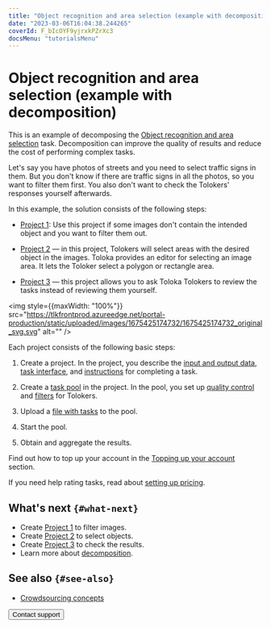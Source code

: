 ```yaml
---
title: "Object recognition and area selection (example with decomposition) — Tutorials | Toloka documentation"
date: "2023-03-06T16:04:38.244265"
coverId: F_bIcOYF9yjrxkPZrXc3
docsMenu: "tutorialsMenu"
---
```



# Object recognition and area selection (example with decomposition)

This is an example of decomposing the [Object recognition and area selection](/docs/tutorials/selection) task. Decomposition can improve the quality of results and reduce the cost of performing complex tasks.

Let's say you have photos of streets and you need to select traffic signs in them. But you don't know if there are traffic signs in all the photos, so you want to filter them first. You also don't want to check the Tolokers' responses yourself afterwards.

In this example, the solution consists of the following steps:

- [Project 1](/docs/tutorials/image-segmentation-project1): Use this project if some images don't contain the intended object and you want to filter them out.

- [Project 2](/docs/tutorials/image-segmentation-project2) — in this project, Tolokers will select areas with the desired object in the images. Toloka provides an editor for selecting an image area. It lets the Toloker select a polygon or rectangle area.

- [Project 3](/docs/tutorials/image-segmentation-project3) — this project allows you to ask Toloka Tolokers to review the tasks instead of reviewing them yourself.

<img style={{maxWidth: "100%"}} src="https://tlkfrontprod.azureedge.net/portal-production/static/uploaded/images/1675425174732/1675425174732_original_svg.svg" alt="" />

Each project consists of the following basic steps:

1. Create a project. In the project, you describe the [input and output data](/docs/glossary#input-output-data), [task interface](/docs/glossary#task-interface), and [instructions](/docs/glossary#instructions) for completing a task.

1. Create a [task pool](/docs/glossary#pool) in the project. In the pool, you set up [quality control](/docs/glossary#quality-control) and [filters](/docs/glossary#filters) for Tolokers.

1. Upload a [file with tasks](https://tlk.s3.yandex.net/wsdm2020/dataset_1.tsv) to the pool.

1. Start the pool.

1. Obtain and aggregate the results.

Find out how to top up your account in the [Topping up your account](/docs/guide/refill) section.

If you need help rating tasks, read about [setting up pricing](/docs/guide/dynamic-pricing#section_wb1_lhl_vlb).

## What's next `{#what-next}`

- Create [Project 1](/docs/tutorials/image-segmentation-project1) to filter images.
- Create [Project 2](/docs/tutorials/image-segmentation-project2) to select objects.
- Create [Project 3](/docs/tutorials/image-segmentation-project3) to check the results.
- Learn more about [decomposition](/docs/guide/solution-architecture).

## See also `{#see-also}`

- [Crowdsourcing concepts](https://toloka.ai/knowledgebase/crowdsourcing-concepts/)

<Button view="defaultInverse" size="l" type="link" url="/docs/guide/troubleshooting/support?form-source=tutorials-image-segmentation-overview">Contact support</Button>
